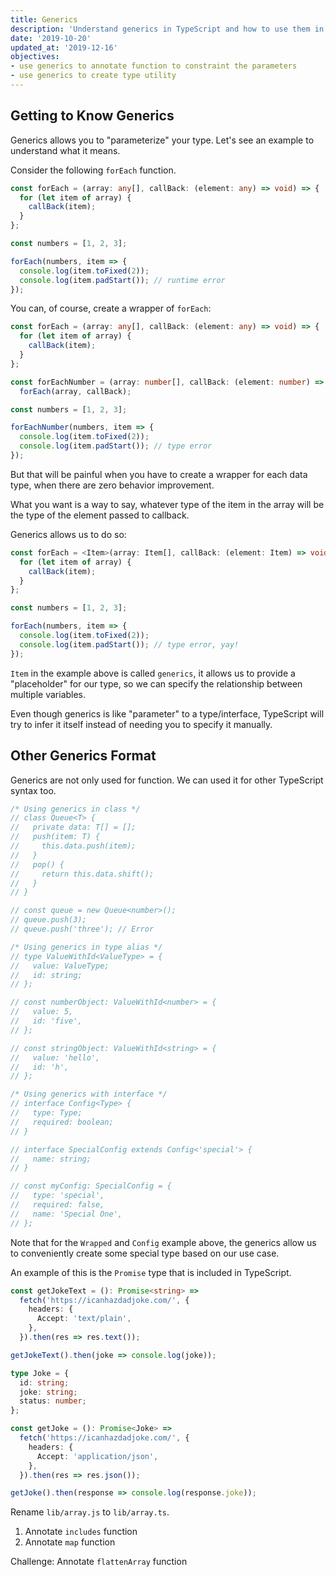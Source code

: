 ```yaml
---
title: Generics
description: 'Understand generics in TypeScript and how to use them in React project.'
date: '2019-10-20'
updated_at: '2019-12-16'
objectives:
- use generics to annotate function to constraint the parameters
- use generics to create type utility
---
```


## Getting to Know Generics

Generics allows you to "parameterize" your type. Let's see an example to understand what it means.

Consider the following `forEach` function.

```ts live
const forEach = (array: any[], callBack: (element: any) => void) => {
  for (let item of array) {
    callBack(item);
  }
};

const numbers = [1, 2, 3];

forEach(numbers, item => {
  console.log(item.toFixed(2));
  console.log(item.padStart()); // runtime error
});
```

You can, of course, create a wrapper of `forEach`:

```ts live
const forEach = (array: any[], callBack: (element: any) => void) => {
  for (let item of array) {
    callBack(item);
  }
};

const forEachNumber = (array: number[], callBack: (element: number) => void) =>
  forEach(array, callBack);

const numbers = [1, 2, 3];

forEachNumber(numbers, item => {
  console.log(item.toFixed(2));
  console.log(item.padStart()); // type error
});
```

But that will be painful when you have to create a wrapper for each data type, when there are zero behavior improvement.

What you want is a way to say, whatever type of the item in the array will be the type of the element passed to callback.

Generics allows us to do so:

```ts live
const forEach = <Item>(array: Item[], callBack: (element: Item) => void) => {
  for (let item of array) {
    callBack(item);
  }
};

const numbers = [1, 2, 3];

forEach(numbers, item => {
  console.log(item.toFixed(2));
  console.log(item.padStart()); // type error, yay!
});
```

`Item` in the example above is called `generics`, it allows us to provide a "placeholder" for our type, so we can specify the relationship between multiple variables.

<aside>

Even though generics is like "parameter" to a type/interface, TypeScript will try to infer it itself instead of needing you to specify it manually.

</aside>

## Other Generics Format

Generics are not only used for function. We can used it for other TypeScript syntax too.

```ts live
/* Using generics in class */
// class Queue<T> {
//   private data: T[] = [];
//   push(item: T) {
//     this.data.push(item);
//   }
//   pop() {
//     return this.data.shift();
//   }
// }

// const queue = new Queue<number>();
// queue.push(3);
// queue.push('three'); // Error

/* Using generics in type alias */
// type ValueWithId<ValueType> = {
//   value: ValueType;
//   id: string;
// };

// const numberObject: ValueWithId<number> = {
//   value: 5,
//   id: 'five',
// };

// const stringObject: ValueWithId<string> = {
//   value: 'hello',
//   id: 'h',
// };

/* Using generics with interface */
// interface Config<Type> {
//   type: Type;
//   required: boolean;
// }

// interface SpecialConfig extends Config<'special'> {
//   name: string;
// }

// const myConfig: SpecialConfig = {
//   type: 'special',
//   required: false,
//   name: 'Special One',
// };
```

Note that for the `Wrapped` and `Config` example above, the generics allow us to conveniently create some special type based on our use case.

An example of this is the `Promise` type that is included in TypeScript.

```ts live
const getJokeText = (): Promise<string> =>
  fetch('https://icanhazdadjoke.com/', {
    headers: {
      Accept: 'text/plain',
    },
  }).then(res => res.text());

getJokeText().then(joke => console.log(joke));

type Joke = {
  id: string;
  joke: string;
  status: number;
};

const getJoke = (): Promise<Joke> =>
  fetch('https://icanhazdadjoke.com/', {
    headers: {
      Accept: 'application/json',
    },
  }).then(res => res.json());

getJoke().then(response => console.log(response.joke));
```

<Exercise title="Do It: Using Generics">

Rename `lib/array.js` to `lib/array.ts`. 

1. Annotate `includes` function
2. Annotate `map` function

Challenge: Annotate `flattenArray` function

</Exercise>